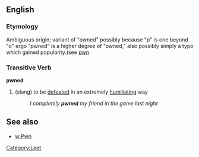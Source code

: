 == English ==
=== Etymology ===
Ambiguous origin; variant of "owned" possibly because "p" is one beyond "o" ergo "pwned" is a higher degree of "owned," also possibly simply a typo which gained popularity.(see [[w:pwn|pwn]]

=== Transitive Verb ===
'''pwned'''
# (slang) to be [[defeated]] in an extremely [[humiliating]] way
#: ''I completely '''pwned''' my friend in the game last night''

== See also ==
*[[w:Pwn]]

[[Category:Leet]]